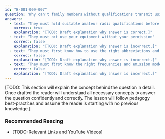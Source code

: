 ```yaml
---
id: "B-001-009-007"
question: "Why can't family members without qualifications transmit using your amateur radio station if they are alone with your equipment?"
answers:
  - text: "They must hold suitable amateur radio qualifications before they are allowed to be control operators"
    correct: true
    explanation: "[TODO: Draft explanation why answer is correct.]"
  - text: "They must not use your equipment without your permission"
    correct: false
    explanation: "[TODO: Draft explanation why answer is incorrect.]"
  - text: "They must first know how to use the right abbreviations and Q signals"
    correct: false
    explanation: "[TODO: Draft explanation why answer is incorrect.]"
  - text: "They must first know the right frequencies and emission modes for transmitting"
    correct: false
    explanation: "[TODO: Draft explanation why answer is incorrect.]"
---
```


[TODO: This section will explain the concept behind the question in detail. Once drafted the reader will understand all necessary concepts to answer the question confidently and correctly. The lesson will follow pedagogy best-practices and assume the reader is starting with no previous knowledge.]

### Recommended Reading

- [TODO: Relevant Links and YouTube Videos]
